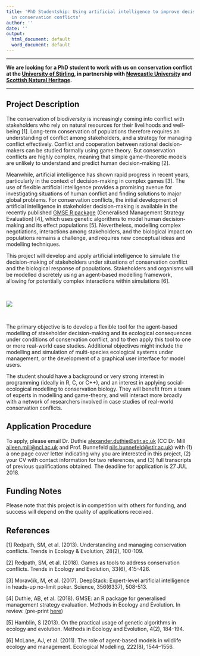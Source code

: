 ```yaml
---
title: 'PhD Studentship: Using artificial intelligence to improve decision-making
  in conservation conflicts'
author: ''
date: ''
output:
  html_document: default
  word_document: default
---
```


********************************************************************************

**We are looking for a PhD student to work with us on conservation conflict at the [University of Stirling](http://stir.ac.uk), in partnership with [Newcastle University](https://www.ncl.ac.uk/) and [Scottish Natural Heritage](https://www.nature.scot/).**

********************************************************************************

Project Description
-----------------------------------------------

The conservation of biodiversity is increasingly coming into conflict with stakeholders who rely on natural resources for their livelihoods and well-being [1]. Long-term conservation of populations therefore requires an understanding of conflict among stakeholders, and a strategy for managing conflict effectively. Conflict and cooperation between rational decision-makers can be studied formally using game theory. But conservation conflicts are highly complex, meaning that simple game-theoretic models are unlikely to understand and predict human decision-making [2].

Meanwhile, artificial intelligence has shown rapid progress in recent years, particularly in the context of decision-making in complex games [3]. The use of flexible artificial intelligence provides a promising avenue for investigating situations of human conflict and finding solutions to major global problems. For conservation conflicts, the initial development of artificial intelligence in stakeholder decision-making is available in the recently published [GMSE R package](https://confoobio.github.io/gmse/) (Generalised Management Strategy Evaluation) [4], which uses genetic algorithms to model human decision-making and  its effect populations [5]. Nevertheless, modelling complex negotiations, interactions among stakeholders, and the biological impact on populations remains a challenge, and requires new conceptual ideas and modelling techniques.

This project will develop and apply artificial intelligence to simulate the decision-making of stakeholders under situations of conservation conflict and the biological response of populations. Stakeholders and organisms will be modelled discretely using an agent-based modelling framework, allowing for potentially complex interactions within simulations [6].

<br> 

![](https://raw.githubusercontent.com/bradduthie/gmse/1727ea37f32f0f40df8ee6e8277d0d1723c88639/notebook/images/GMSE_logo_name.png)

<br>

The primary objective is to develop a flexible tool for the agent-based modelling of stakeholder decision-making and its  ecological consequences under conditions of conservation conflict, and to then apply this tool to one or more real-world case studies. Additional objectives might include the modelling and simulation of multi-species ecological systems under management, or the development of a graphical user interface for model users.

The student should have a background or very strong interest in programming (ideally in R, C, or C++), and an interest in applying social-ecological modelling to conservation biology. They will benefit from a team of experts in modelling and game-theory, and will interact more broadly with a network of researchers involved in case studies of real-world conservation conflicts.

Application Procedure
-----------------------------------------------

To apply, please email Dr. Duthie [alexander.duthie@stir.ac.uk](mailto:alexander.duthie@stir.ac.uk) (CC Dr. Mill [aileen.mill@ncl.ac.uk](mailto:aileen.mill@ncl.ac.uk)  and Prof. Bunnefeld [nils.bunnefeld@stir.ac.uk](nils.bunnefeld@stir.ac.uk)) with (1) a one page cover letter indicating why you are interested in this project, (2) your CV with contact information for two references, and (3) full transcripts of previous qualifications obtained. The deadline for application is 27 JUL 2018. 

Funding Notes
-----------------------------------------------

Please note that this project is in competition with others for funding, and success will depend on the quality of applications received. 

References
-----------------------------------------------

[1] Redpath, SM, et al. (2013). Understanding and managing conservation conflicts. Trends in Ecology & Evolution, 28(2), 100-109.

[2] Redpath, SM, et al. (2018). Games as tools to address conservation conflicts. Trends in Ecology and Evolution, 33(6), 415-426.

[3] Moravčík, M, et al. (2017). DeepStack: Expert-level artificial intelligence in heads-up no-limit poker. Science, 356(6337), 508-513.

[4] Duthie, AB, et al. (2018). GMSE: an R package for generalised management strategy evaluation. Methods in Ecology and Evolution. In review. (pre-print [here](https://www.biorxiv.org/content/early/2018/05/16/221432))

[5] Hamblin, S (2013). On the practical usage of genetic algorithms in ecology and evolution. Methods in Ecology and Evolution, 4(2), 184-194.

[6] McLane, AJ, et al. (2011). The role of agent-based models in wildlife ecology and management. Ecological Modelling, 222(8), 1544–1556.


